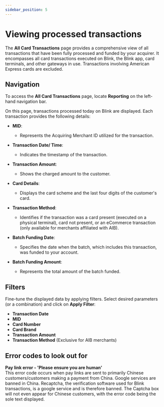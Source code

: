 ```yaml
---
sidebar_position: 5
---
```


# Viewing processed transactions

The **All Card Transactions** page provides a comprehensive view of all transactions that have been fully processed and funded by your acquirer. It encompasses all card transactions executed on Blink, the Blink app, card terminals, and other gateways in use. Transactions involving American Express cards are excluded.

## Navigation

To access the **All Card Transactions** page, locate **Reporting** on the left-hand navigation bar.

On this page, transactions processed today on Blink are displayed. Each transaction provides the following details:

- **MID**:
  - Represents the Acquiring Merchant ID utilized for the transaction.
  
- **Transaction Date/ Time**:
  - Indicates the timestamp of the transaction.
  
- **Transaction Amount**:
  - Shows the charged amount to the customer.

- **Card Details**:
  - Displays the card scheme and the last four digits of the customer's card.
  
- **Transaction Method**:
  - Identifies if the transaction was a card present (executed on a physical terminal), card not present, or an eCommerce transaction (only available for merchants affiliated with AIB).
  
- **Batch Funding Date**:
  - Specifies the date when the batch, which includes this transaction, was funded to your account.
  
- **Batch Funding Amount**:
  - Represents the total amount of the batch funded.

## Filters

Fine-tune the displayed data by applying filters. Select desired parameters (or a combination) and click on **Apply Filter**:

- **Transaction Date**
- **MID**
- **Card Number**
- **Card Brand**
- **Transaction Amount**
- **Transaction Method** (Exclusive for AIB merchants)


## Error codes to look out for

<Highlight type="warning">
<b>Pay link error - 'Please ensure you are human'</b>
<br />
This error code occurs when pay links are sent to primarily Chinese customers/customers making a payment from China. Google services are banned in China. Recaptcha, the verification software used for Blink transactions, is a google service and is therefore banned. The Captcha box will not even appear for Chinese customers, with the error code being the sole text displayed. 
</Highlight>